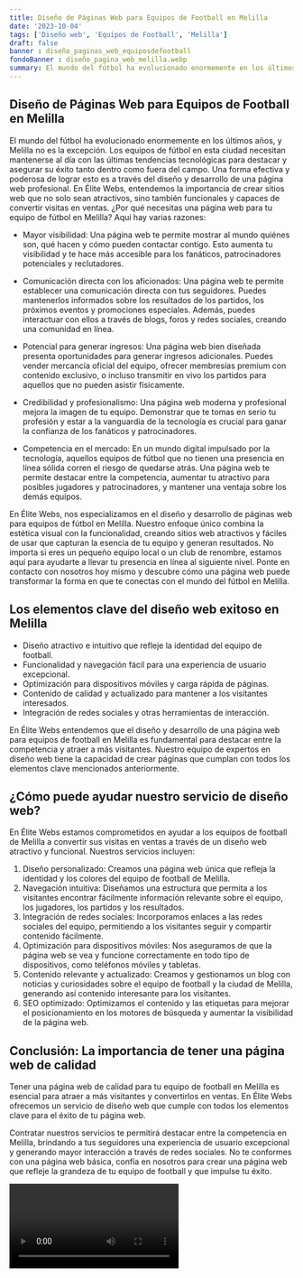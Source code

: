 ```yaml
---
title: Diseño de Páginas Web para Equipos de Football en Melilla
date: '2023-10-04'
tags: ['Diseño web', 'Equipos de Football', 'Melilla']
draft: false
banner : diseño_paginas_web_equiposdefootball
fondoBanner : diseño_pagina_web_melilla.webp
summary: El mundo del fútbol ha evolucionado enormemente en los últimos años, y Melilla no es la excepción. Los equipos de fútbol en esta ciudad necesitan mantenerse al día con las últimas tendencias tecnológicas para destacar y asegurar su éxito tanto dentro como fuera del campo. Una forma efectiva y poderosa de lograr esto es a través del diseño y desarrollo de una página web profesional. En Élite Webs, entendemos la importancia de crear sitios web que no solo sean atractivos, sino también funcionales y capaces de convertir visitas en ventas. ¿Por qué necesitas una página web para tu equipo de fútbol en Melilla? Aquí hay varias razones
---
```


## Diseño de Páginas Web para Equipos de Football en Melilla

El mundo del fútbol ha evolucionado enormemente en los últimos años, y Melilla no es la excepción. Los equipos de fútbol en esta ciudad necesitan mantenerse al día con las últimas tendencias tecnológicas para destacar y asegurar su éxito tanto dentro como fuera del campo. Una forma efectiva y poderosa de lograr esto es a través del diseño y desarrollo de una página web profesional. En Élite Webs, entendemos la importancia de crear sitios web que no solo sean atractivos, sino también funcionales y capaces de convertir visitas en ventas. ¿Por qué necesitas una página web para tu equipo de fútbol en Melilla? Aquí hay varias razones:

- Mayor visibilidad: Una página web te permite mostrar al mundo quiénes son, qué hacen y cómo pueden contactar contigo. Esto aumenta tu visibilidad y te hace más accesible para los fanáticos, patrocinadores potenciales y reclutadores.

- Comunicación directa con los aficionados: Una página web te permite establecer una comunicación directa con tus seguidores. Puedes mantenerlos informados sobre los resultados de los partidos, los próximos eventos y promociones especiales. Además, puedes interactuar con ellos a través de blogs, foros y redes sociales, creando una comunidad en línea.

- Potencial para generar ingresos: Una página web bien diseñada presenta oportunidades para generar ingresos adicionales. Puedes vender mercancía oficial del equipo, ofrecer membresías premium con contenido exclusivo, o incluso transmitir en vivo los partidos para aquellos que no pueden asistir físicamente.

- Credibilidad y profesionalismo: Una página web moderna y profesional mejora la imagen de tu equipo. Demonstrar que te tomas en serio tu profesión y estar a la vanguardia de la tecnología es crucial para ganar la confianza de los fanáticos y patrocinadores.

- Competencia en el mercado: En un mundo digital impulsado por la tecnología, aquellos equipos de fútbol que no tienen una presencia en línea sólida corren el riesgo de quedarse atrás. Una página web te permite destacar entre la competencia, aumentar tu atractivo para posibles jugadores y patrocinadores, y mantener una ventaja sobre los demás equipos.

En Élite Webs, nos especializamos en el diseño y desarrollo de páginas web para equipos de fútbol en Melilla. Nuestro enfoque único combina la estética visual con la funcionalidad, creando sitios web atractivos y fáciles de usar que capturan la esencia de tu equipo y generan resultados. No importa si eres un pequeño equipo local o un club de renombre, estamos aquí para ayudarte a llevar tu presencia en línea al siguiente nivel. Ponte en contacto con nosotros hoy mismo y descubre cómo una página web puede transformar la forma en que te conectas con el mundo del fútbol en Melilla.

<GifSeo />

<Cta />

## Los elementos clave del diseño web exitoso en Melilla

- Diseño atractivo e intuitivo que refleje la identidad del equipo de football.
- Funcionalidad y navegación fácil para una experiencia de usuario excepcional.
- Optimización para dispositivos móviles y carga rápida de páginas.
- Contenido de calidad y actualizado para mantener a los visitantes interesados.
- Integración de redes sociales y otras herramientas de interacción.

En Élite Webs entendemos que el diseño y desarrollo de una página web para equipos de football en Melilla es fundamental para destacar entre la competencia y atraer a más visitantes. Nuestro equipo de expertos en diseño web tiene la capacidad de crear páginas que cumplan con todos los elementos clave mencionados anteriormente.

## ¿Cómo puede ayudar nuestro servicio de diseño web?

En Élite Webs estamos comprometidos en ayudar a los equipos de football de Melilla a convertir sus visitas en ventas a través de un diseño web atractivo y funcional. Nuestros servicios incluyen:

1. Diseño personalizado: Creamos una página web única que refleja la identidad y los colores del equipo de football de Melilla.
2. Navegación intuitiva: Diseñamos una estructura que permita a los visitantes encontrar fácilmente información relevante sobre el equipo, los jugadores, los partidos y los resultados.
3. Integración de redes sociales: Incorporamos enlaces a las redes sociales del equipo, permitiendo a los visitantes seguir y compartir contenido fácilmente.
4. Optimización para dispositivos móviles: Nos aseguramos de que la página web se vea y funcione correctamente en todo tipo de dispositivos, como teléfonos móviles y tabletas.
5. Contenido relevante y actualizado: Creamos y gestionamos un blog con noticias y curiosidades sobre el equipo de football y la ciudad de Melilla, generando así contenido interesante para los visitantes.
6. SEO optimizado: Optimizamos el contenido y las etiquetas para mejorar el posicionamiento en los motores de búsqueda y aumentar la visibilidad de la página web.

## Conclusión: La importancia de tener una página web de calidad

Tener una página web de calidad para tu equipo de football en Melilla es esencial para atraer a más visitantes y convertirlos en ventas. En Élite Webs ofrecemos un servicio de diseño web que cumple con todos los elementos clave para el éxito de tu página web.

Contratar nuestros servicios te permitirá destacar entre la competencia en Melilla, brindando a tus seguidores una experiencia de usuario excepcional y generando mayor interacción a través de redes sociales. No te conformes con una página web básica, confía en nosotros para crear una página web que refleje la grandeza de tu equipo de football y que impulse tu éxito.

<Video />

<CtaBot job='Equipos de Football' city='Melilla'/>

<Gmaps query='Melilla+españa+maps' />